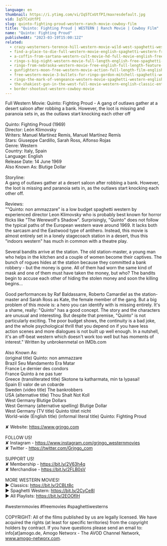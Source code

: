 ```yaml
---
language: en
thumbnail: https://i.ytimg.com/vi/Iq5TCxUtfPI/maxresdefault.jpg
vid: Iq5TCxUtfPI
slug: quinto-fighting-proud-western-ranch-movie-cowboy-film
title: "Quinto: Fighting Proud | WESTERN | Ranch Movie | Cowboy Film"
name: "Quinto: Fighting Proud"
publishedAt: "2023-03-19T15:00:12Z"
related:
  - crazy-westerners-terence-hill-western-movie-wild-west-spaghetti-western-full-movie
  - find-a-place-to-die-full-western-movie-english-spaghetti-western-free-cowboy-film
  - a-coffin-from-sartana-western-cult-movie-hd-full-movie-english-free-cowboy-film
  - ringo-s-big-night-western-movie-full-length-english-free-spaghetti-western
  - ringo-from-nebraska-western-movie-free-english-full-length-feature-film-spaghetti-western
  - gunfighters-moon-free-western-movie-action-full-length-film-english
  - free-western-movie-3-bullets-for-ringo-gordon-mitchell-spaghetti-western-full-youtube-movie
  - ringo-the-mark-of-vengeance-western-movie-spaghetti-western-english-full-length-free-westerns
  - the-shakiest-gun-in-the-west-full-movie-western-english-classic-entire-film-full-free-movies
  - border-shootout-western-cowboy-movie
---
```


Full Western Movie: Quinto: Fighting Proud - A gang of outlaws gather at a desert saloon after robbing a bank. However, the loot is missing and paranoia sets in, as the outlaws start knocking each other off <br />
<br />
Quinto: Fighting Proud (1969)<br />
Director: León Klimovsky<br />
Writers: Manuel Martínez Remís, Manuel Martínez Remís <br />
Stars: Giuseppe Cardillo, Sarah Ross, Alfonso Rojas<br />
Genre: Western<br />
Country: Italy, Spain<br />
Language: English<br />
Release Date: 14 June 1969 <br />
Also Known As: Blutige Dollar<br />
<br />
Storyline:<br />
A gang of outlaws gather at a desert saloon after robbing a bank. However, the loot is missing and paranoia sets in, as the outlaws start knocking each other off.<br />
<br />
Reviews:<br />
""Quinto: non ammazzare" is a low budget spaghetti western by experienced director Leon Klimovsky who is probably best known for horror flicks like "The Werewolf's Shadow". Surprisingly, "Quinto" does not follow the typical paths of the European western wave around 1969. It lacks both the sarcasm and the Eastwood type of antihero. Instead, this movie is almost entirely set in a lonely stagecoach station in a desert, thus this "indoors western" has much in common with a theatre play.<br />
<br />
Several bandits arrive at the station. The old station-master, a young man who helps in the kitchen and a couple of women become their captives. The bunch of rogues hides at the station because they committed a bank robbery - but the money is gone. All of them had worn the same kind of mask and one of them must have taken the money, but who? The bandits begin to accuse each other of hiding the stolen money and soon the killing begins...<br />
<br />
Good performances by Raf Baldassarre, Roberto Camardiel as the station-master and Sarah Ross as Kate, the female member of the gang. But a big problem of this movie is: a hero you can identify with is missing entirely. It's a shame, really: "Quinto" has a good concept. The story and the characters are unusual and interesting. But despite that premise, "Quinto" is not particularly exciting. The poor budget shows, the continuity is a bad joke, and the whole psychological thrill that you depend on if you have less action scenes and more dialogues is not built up well enough. In a nutshell, it's an off-beat western which doesn't work too well but has moments of interest." Written by unbrokenmetal on IMDb.com <br />
<br />
Also Known As:<br />
(original title) Quinto: non ammazzare<br />
Brazil Seu Mandamento Era Matar<br />
France Le dernier des condors<br />
France Quinto à ne pas tuer<br />
Greece (transliterated title) Skotone ta katharmata, min ta lypasai!<br />
Spain El valor de un cobarde<br />
Sweden (video title) The bankrobbers<br />
USA (alternative title) Thou Shalt Not Koll<br />
West Germany Blutige Dollars<br />
West Germany (alternative spelling) Blutige Dollar<br />
West Germany (TV title) Quinto tötet nicht<br />
World-wide (English title) (informal literal title) Quinto: Fighting Proud<br />
<br />
✘ Website: https://www.grjngo.com<br />
<br />
FOLLOW US!<br />
✘ Instagram - https://www.instagram.com/grjngo_westernmovies<br />
✘ Twitter - https://twitter.com/Grjngo_com<br />
<br />
SUPPORT US!<br />
✘ Membership - https://bit.ly/2V63h4q<br />
✘ Merchandise - https://bit.ly/2FLB0sV<br />
<br />
MORE WESTERN MOVIES! <br />
► Classics: https://bit.ly/2CBLt8c <br />
► Spaghetti Western: https://bit.ly/2CyCe8I <br />
► All Playlists: https://bit.ly/2EOOfIH <br />
<br />
#westernmovies #freemovies #spaghettiwesterns<br />
<br />
COPYRIGHT: All of the films published by us are legally licensed. We have acquired the rights (at least for specific territories) from the copyright holders by contract. If you have questions please send an email to: info[at]amogo.de, Amogo Networx - The AVOD Channel Network, www.amogo-networx.com.